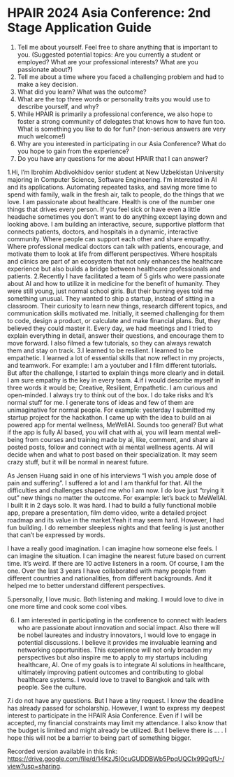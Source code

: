 # HPAIR 2024 Asia Conference: 2nd Stage Application Guide

1. Tell me about yourself. Feel free to share anything that is important to you. (Suggested potential topics: Are you currently a student or employed? What are your professional interests? What are you passionate about?)
2. Tell me about a time where you faced a challenging problem and had to make a key decision. 
3. What did you learn? What was the outcome?
4. What are the top three words or personality traits you would use to describe yourself, and why?
5. While HPAIR is primarily a professional conference, we also hope to foster a strong community of delegates that knows how to have fun too. What is something you like to do for fun? (non-serious answers are very much welcome!)
6. Why are you interested in participating in our Asia Conference? What do you hope to gain from the experience?
7. Do you have any questions for me about HPAIR that I can answer?

1.Hi, I’m Ibrohim Abdivokhidov senior student at New Uzbekistan University majoring in Computer Science, Software Engineering. I’m interested in AI and its applications. Automating repeated tasks, and saving more time to spend with family, walk in the fresh air, talk to people, do the things that we love. I am passionate about healthcare. Health is one of the number one things that drives every person. If you feel sick or have even a little headache sometimes you don't want to do anything except laying down and looking above. I am building an interactive, secure, supportive platform that connects patients, doctors, and hospitals in a dynamic, interactive community. Where people can support each other and share empathy. Where professional medical doctors can talk with patients, encourage, and motivate them to look at life from different perspectives. Where hospitals and clinics are part of an ecosystem that not only enhances the healthcare experience but also builds a bridge between healthcare professionals and patients.
2.Recently I have facilitated a team of 5 girls who were passionate about AI and how to utilize it in medicine for the benefit of humanity. They were still young, just normal school girls. But their burning eyes told me something unusual. They wanted to ship a startup, instead of sitting in a classroom. Their curiosity to learn new things, research different topics, and communication skills motivated me. Initially, it seemed challenging for them to code, design a product, or calculate and make financial plans. But, they believed they could master it. Every day, we had meetings and I tried to explain everything in detail, answer their questions, and encourage them to move forward. I also filmed a few tutorials, so they can always rewatch them and stay on track.
3.I learned to be resilient. I learned to be empathetic. I learned a lot of essential skills that now reflect in my projects, and teamwork. For example: I am a youtuber and I film different tutorials. But after the challenge, I started to explain things more clearly and in detail. I am sure empathy is the key in every team.
4.if i would describe myself in three words it would be; Creative, Resilient, Empathetic.
I am curious and open-minded. I always try to think out of the box. I do take risks and It’s normal stuff for me. I generate tons of ideas and few of them are unimaginative for normal people. For example: yesterday I submitted my startup project for the hackathon. I came up with the idea to build an ai powered app for mental wellness, MeWellAI. Sounds too general? But what if the app is fully AI based, you will chat with ai, you will learn mental well-being from courses and training made by ai, like, comment, and share ai posted posts, follow and connect with ai mental wellness agents. AI will decide when and what to post based on their specialization. It may seem crazy stuff, but it will be normal in nearest future. 

As Jensen Huang said in one of his interviews “I wish you ample dose of pain and suffering”. I suffered a lot and I am thankful for that. All the difficulties and challenges shaped me who I am now. I do love just “trying it out” new things no matter the outcome. For example: let’s back to MeWellAI. I built it in 2 days solo. It was hard. I had to build a fully functional mobile app, prepare a presentation, film demo video, write a detailed project roadmap and its value in the market.Yeah it may seem hard. However, I had fun building. I do remember sleepless nights and that feeling is just another that can’t be expressed by words.

I have a really good imagination. I can imagine how someone else feels. I can imagine the situation. I can imagine the nearest future based on current time. It’s weird. If there are 10 active listeners in a room. Of course, I am the one. Over the last 3 years I have collaborated with many people from different countries and nationalities, from different backgrounds. And it helped me to better understand different perspectives.

5.personally, I love music. Both listening and making. I would love to dive in one more time and cook some cool vibes.

6. I am interested in participating in the conference to connect with leaders who are passionate about innovation and social impact. Also there will be nobel laureates and industry innovators, I would love to engage in potential discussions. I believe it provides me invaluable learning and networking opportunities. This experience will not only broaden my perspectives but also inspire me to apply to my startups including healthcare, AI. One of my goals is to integrate AI solutions in healthcare, ultimately improving patient outcomes and contributing to global healthcare systems. I would love to travel to Bangkok and talk with people. See the culture. 

7.i do not have any questions. But I have a tiny request. I know the deadline has already passed for scholarship. However, I want to express my deepest interest to participate in the HPAIR Asia Conference. Even if I will be accepted, my financial constraints may limit my attendance. I also know that the budget is limited and might already be utilized. But I believe there is … . I hope this will not be a barrier to being part of something bigger.

Recorded version available in this link: https://drive.google.com/file/d/14KzJ5I0cuGUDDBWb5PpqUQCIx99QgfU-/view?usp=sharing.
